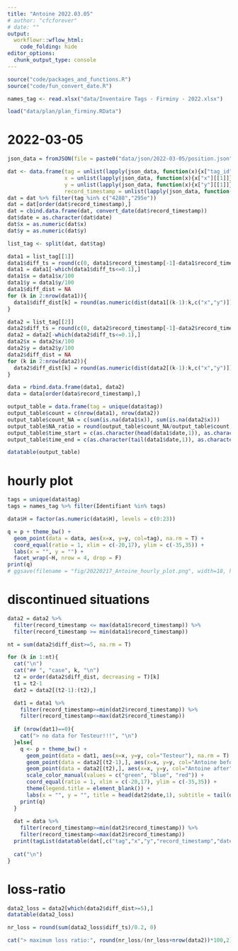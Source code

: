 ```yaml
---
title: "Antoine 2022.03.05"
# author: "cfcforever"
# date: ""
output: 
  workflowr::wflow_html:
    code_folding: hide
editor_options:
  chunk_output_type: console
---
```


```r
source("code/packages_and_functions.R")
source("code/fun_convert_date.R")

names_tag <- read.xlsx("data/Inventaire Tags - Firminy - 2022.xlsx")

load("data/plan/plan_firminy.RData")
```


# 2022-03-05
```r
json_data = fromJSON(file = paste0("data/json/2022-03-05/position.json"))

dat <- data.frame(tag = unlist(lapply(json_data, function(x){x["tag_id"][[1]]})),
                  x = unlist(lapply(json_data, function(x){x["x"][[1]]})),
                  y = unlist(lapply(json_data, function(x){x["y"][[1]]})),
                  record_timestamp = unlist(lapply(json_data, function(x){x["record_timestamp"][[1]]})))
dat = dat %>% filter(tag %in% c("4288","295e"))
dat = dat[order(dat$record_timestamp),]
dat = cbind.data.frame(dat, convert_date(dat$record_timestamp))
dat$date = as.character(dat$date)
dat$x = as.numeric(dat$x)
dat$y = as.numeric(dat$y)

list_tag <- split(dat, dat$tag)

data1 = list_tag[[1]]
data1$diff_ts = round(c(0, data1$record_timestamp[-1]-data1$record_timestamp[-nrow(data1)]), 3)
data1 = data1[-which(data1$diff_ts<=0.1),]
data1$x = data1$x/100
data1$y = data1$y/100
data1$diff_dist = NA
for (k in 2:nrow(data1)){
  data1$diff_dist[k] = round(as.numeric(dist(data1[(k-1):k,c("x","y")])), 3)
}

data2 = list_tag[[2]]
data2$diff_ts = round(c(0, data2$record_timestamp[-1]-data2$record_timestamp[-nrow(data2)]), 3)
data2 = data2[-which(data2$diff_ts<=0.1),]
data2$x = data2$x/100
data2$y = data2$y/100
data2$diff_dist = NA
for (k in 2:nrow(data2)){
  data2$diff_dist[k] = round(as.numeric(dist(data2[(k-1):k,c("x","y")])), 3)
}

data = rbind.data.frame(data1, data2)
data = data[order(data$record_timestamp),]
```

```r
output_table = data.frame(tag = unique(data$tag))
output_table$count = c(nrow(data1), nrow(data2))
output_table$count_NA = c(sum(is.na(data1$x)), sum(is.na(data2$x)))
output_table$NA_ratio = round(output_table$count_NA/output_table$count,2)
output_table$time_start = c(as.character(head(data1$date,1)), as.character(head(data2$date,1)))
output_table$time_end = c(as.character(tail(data1$date,1)), as.character(tail(data2$date,1)))

datatable(output_table)
```



# hourly plot {.tabset .tabset-pills}
```r
tags = unique(data$tag)
tags = names_tag %>% filter(Identifiant %in% tags)

data$H = factor(as.numeric(data$H), levels = c(0:23))

q = p + theme_bw() +
  geom_point(data = data, aes(x=x, y=y, col=tag), na.rm = T) +
  coord_equal(ratio = 1, xlim = c(-20,17), ylim = c(-35,35)) +
  labs(x = "", y = "") + 
  facet_wrap(~H, nrow = 4, drop = F)
print(q)
# ggsave(filename = "fig/20220217_Antoine_hourly_plot.png", width=18, height=18)
```



<!-- # Antoine(4288) & Testeur(295e)  -->
<!-- ```{r warning=FALSE} -->
<!-- data = data %>% -->
<!--   filter(record_timestamp <= max(data1$record_timestamp)) %>% -->
<!--   filter(record_timestamp >= min(data1$record_timestamp)) -->
<!-- datatable(data, filter = "top") -->
<!-- ``` -->



# discontinued situations {.tabset .tabset-pills}
```r
data2 = data2 %>%
  filter(record_timestamp <= max(data1$record_timestamp)) %>%
  filter(record_timestamp >= min(data1$record_timestamp))

nt = sum(data2$diff_dist>=5, na.rm = T)
```


```r
for (k in 1:nt){
  cat("\n")
  cat("## ", "case", k, "\n")
  t2 = order(data2$diff_dist, decreasing = T)[k]
  t1 = t2-1
  dat2 = data2[(t2-1):(t2),]

  dat1 = data1 %>%
    filter(record_timestamp>=min(dat2$record_timestamp)) %>%
    filter(record_timestamp<=max(dat2$record_timestamp))
  
  if (nrow(dat1)==0){
    cat("> no data for Testeur!!!", "\n")
  }else{
    q <- p + theme_bw() +
      geom_point(data = dat1, aes(x=x, y=y, col="Testeur"), na.rm = T) +
      geom_point(data = data2[(t2-1),], aes(x=x, y=y, col="Antoine before"), na.rm = T) +
      geom_point(data = data2[(t2),], aes(x=x, y=y, col="Antoine after"), na.rm = T) +
      scale_color_manual(values = c("green", "blue", "red")) +
      coord_equal(ratio = 1, xlim = c(-20,17), ylim = c(-35,35)) +
      theme(legend.title = element_blank()) +
      labs(x = "", y = "", title = head(dat2$date,1), subtitle = tail(dat2$date,1))
    print(q)
  }
  
  dat = data %>%
    filter(record_timestamp>=min(dat2$record_timestamp)) %>%
    filter(record_timestamp<=max(dat2$record_timestamp))
  print(tagList(datatable(dat[,c("tag","x","y","record_timestamp","date","diff_ts","diff_dist")], filter = "top")))
  
  cat("\n")
}
```



# loss-ratio
```r
data2_loss = data2[which(data2$diff_dist>=5),]
datatable(data2_loss)

nr_loss = round(sum(data2_loss$diff_ts)/0.2, 0)

cat("> maximum loss ratio:", round(nr_loss/(nr_loss+nrow(data2))*100,2), "%", "\n")
```

